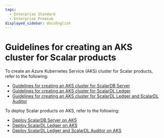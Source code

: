 ```yaml
---
tags:
  - Enterprise Standard
  - Enterprise Premium
displayed_sidebar: docsEnglish
---
```


# Guidelines for creating an AKS cluster for Scalar products

To create an Azure Kubernetes Service (AKS) cluster for Scalar products, refer to the following:

* [Guidelines for creating an AKS cluster for ScalarDB Server](CreateAKSClusterForScalarDB.mdx)
* [Guidelines for creating an AKS cluster for ScalarDL Ledger](CreateAKSClusterForScalarDL.mdx)
* [Guidelines for creating an AKS cluster for ScalarDL Ledger and ScalarDL Auditor](CreateAKSClusterForScalarDLAuditor.mdx)

To deploy Scalar products on AKS, refer to the following:

* [Deploy ScalarDB Server on AKS](ManualDeploymentGuideScalarDBServerOnAKS.mdx)
* [Deploy ScalarDL Ledger on AKS](ManualDeploymentGuideScalarDLOnAKS.mdx)
* [Deploy ScalarDL Ledger and ScalarDL Auditor on AKS](ManualDeploymentGuideScalarDLAuditorOnAKS.mdx)
